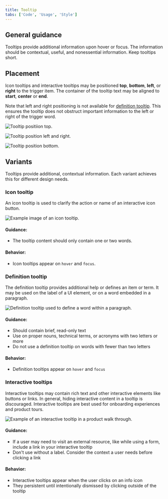 ```yaml
---
title: Tooltip
tabs: ['Code', 'Usage', 'Style']
---
```


## General guidance

Tooltips provide additional information upon hover or focus. The information should be contextual, useful, and nonessential information. Keep tooltips short.

## Placement

Icon tooltips and interactive tooltips may be positioned **top**, **bottom**, **left**, or **right** to the trigger item. The container of the tooltip text may be aligned to **start**, **center** or **end**.

Note that left and right positioning is not available for [definition tooltip](#definition-tooltip). This ensures the tooltip does not obstruct important information to the left or right of the trigger word.

<Row>
<Column colLg={8}>

![Tooltip positiion top.](images/tooltip-usage-1-top.png)

</Column>
</Row>

<Row>
<Column colLg={8}>

![Tooltip position left and right.](images/tooltip-usage-1-left-right.png)

</Column>
</Row>

<Row>
<Column colLg={8}>

![Tooltip position bottom.](images/tooltip-usage-1-bottom.png)

</Column>
</Row>

## Variants

Tooltips provide additional, contextual information. Each variant achieves this for different design needs.

### Icon tooltip

An icon tooltip is used to clarify the action or name of an interactive icon button.

<Row>
<Column colLg={8}>

![Example image of an icon tooltip.](images/tooltip-usage-1.png)

</Column>
</Row>

#### Guidance:

- The tooltip content should only contain one or two words.

#### Behavior:

- Icon tooltips appear on `hover` and `focus`.

### Definition tooltip

The definition tooltip provides additional help or defines an item or term. It may be used on the label of a UI element, or on a word embedded in a paragraph.

<Row>
<Column colLg={8}>

![Definition tooltip used to define a word within a paragraph.](images/definition_tooltip_image.png)

</Column>
</Row>

#### Guidance:

- Should contain brief, read-only text
- Use on proper nouns, technical terms, or acronyms with two letters or more
- Do not use a definition tooltip on words with fewer than two letters

#### Behavior:

- Definition tooltips appear on `hover` and `focus`

### Interactive tooltips

Interactive tooltips may contain rich text and other interactive elements like buttons or links. In general, hiding interactive content in a tooltip is discouraged. Interactive tooltips are best used for onboarding experiences and product tours.

<Row>
<Column colLg={8}>

![Example of an interactive tooltip in a product walk through.](images/tooltip-usage-3-v2.png)

</Column>
</Row>

#### Guidance:

- If a user may need to visit an external resource, like while using a form, include a link in your interactive tooltip
- Don't use without a label. Consider the context a user needs before clicking a link

#### Behavior:

- Interactive tooltips appear when the user clicks on an info icon
- They persistent until intentionally dismissed by clicking outside of the tooltip
